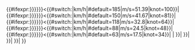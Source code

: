 {{#ifexpr:{{{十分鐘平均風速SMG|{{{10-min winds SMG|{{{十分钟平均风速SMG|0}}}}}}}}}<{{#switch:{{{SMG|}}}|km/h|#default=185|m/s=51.39|knot=100}}|
{{#ifexpr:{{{十分鐘平均風速SMG|{{{10-min winds SMG|{{{十分钟平均风速SMG|0}}}}}}}}}<{{#switch:{{{SMG|}}}|km/h|#default=150|m/s=41.67|knot=81}}|
{{#ifexpr:{{{十分鐘平均風速SMG|{{{10-min winds SMG|{{{十分钟平均风速SMG|0}}}}}}}}}<{{#switch:{{{SMG|}}}|km/h|#default=118|m/s=32.8|knot=64}}|
{{#ifexpr:{{{十分鐘平均風速SMG|{{{10-min winds SMG|{{{十分钟平均风速SMG|0}}}}}}}}}<{{#switch:{{{SMG|}}}|km/h|#default=88|m/s=24.5|knot=48}}|
{{#ifexpr:{{{十分鐘平均風速SMG|{{{10-min winds SMG|{{{十分钟平均风速SMG|0}}}}}}}}}<{{#switch:{{{SMG|}}}|km/h|#default=63|m/s=17.5|knot=34}}|
{{{1|[[熱帶低氣壓|熱帶-{}-低氣壓]]}}}|
{{{2|[[熱帶風暴|熱帶-{}-風暴]]}}}}}|
{{{3|[[強烈熱帶風暴|強烈熱帶-{}-風暴]]}}}}}|
{{{4|[[颱風|颱-{}-風]]}}}}}|
{{{5|[[強颱風]]}}}}}|
{{{6|[[超強颱風]]}}}}}